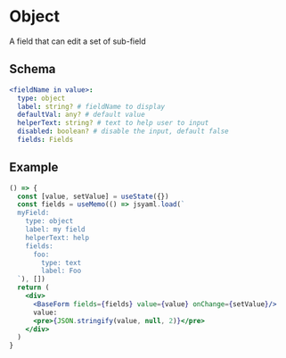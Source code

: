 
# Object

A field that can edit a set of sub-field

## Schema

```yml
<fieldName in value>:
  type: object
  label: string? # fieldName to display
  defaultVal: any? # default value
  helperText: string? # text to help user to input
  disabled: boolean? # disable the input, default false
  fields: Fields
```

## Example

```jsx live=true
() => {
  const [value, setValue] = useState({})
  const fields = useMemo(() => jsyaml.load(`
  myField:
    type: object
    label: my field
    helperText: help
    fields:
      foo:
        type: text
        label: Foo
  `), [])
  return (
    <div>
      <BaseForm fields={fields} value={value} onChange={setValue}/>
      value:
      <pre>{JSON.stringify(value, null, 2)}</pre>
    </div>
  )
}
```
